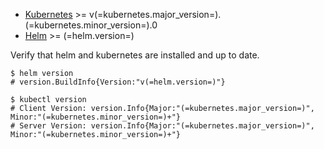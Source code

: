 - [Kubernetes](https://kubernetes.io) >= v(=kubernetes.major_version=).(=kubernetes.minor_version=).0
- [Helm](https://helm.sh) >= (=helm.version=)

Verify that helm and kubernetes are installed and up to date.

```code
$ helm version
# version.BuildInfo{Version:"v(=helm.version=)"}

$ kubectl version
# Client Version: version.Info{Major:"(=kubernetes.major_version=)", Minor:"(=kubernetes.minor_version=)+"}
# Server Version: version.Info{Major:"(=kubernetes.major_version=)", Minor:"(=kubernetes.minor_version=)+"}
```
